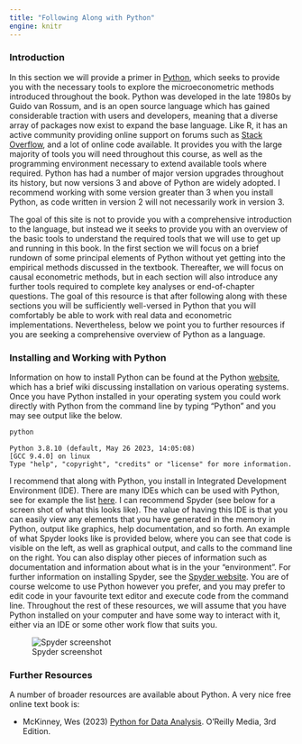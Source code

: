 ```yaml
---
title: "Following Along with Python"
engine: knitr
---
```


### Introduction
In this section we will provide a primer in [Python](https://www.python.org/), which seeks to provide you with the necessary tools to explore the microeconometric methods introduced throughout the book. Python was developed in the late 1980s by Guido van Rossum, and is an open source language which has gained considerable traction with users and developers, meaning that a diverse array of packages now exist to expand the base language. Like R, it has an active community providing online support on forums such as [Stack Overflow](https://stackoverflow.com/questions/tagged/python), and a lot of online code available. It provides you with the large majority of tools you will need throughout this course, as well as the programming environment necessary to extend available tools where required. Python has had a number of major version upgrades throughout its history, but now versions 3 and above of Python are widely adopted. I recommend working with some version greater than 3 when you install Python, as code written in version 2 will not necessarily work in version 3.

The goal of this site is not to provide you with a comprehensive introduction to the language, but instead we it seeks to provide you with an overview of the basic tools to understand the required tools that we will use to get up and running in this book. In the first section we will focus on a brief rundown of some principal elements of Python without yet getting into the empirical methods discussed in the textbook. Thereafter, we will focus on causal econometric methods, but in each section will also introduce any further tools required to complete key analyses or end-of-chapter questions. The goal of this resource is that after following along with these sections you will be sufficiently well-versed in Python that you will comfortably be able to work with real data and econometric implementations. Nevertheless, below we point you to further resources if you are seeking a comprehensive overview of Python as a language.

### Installing and Working with Python
Information on how to install Python can be found at the Python [website](https://www.python.org/about/gettingstarted/), which has a brief wiki discussing installation on various operating systems.  Once you have Python installed in your operating system you could work directly with Python from the command line by typing "Python" and you may see output like the below.

```bash
python
```
```
Python 3.8.10 (default, May 26 2023, 14:05:08)
[GCC 9.4.0] on linux
Type "help", "copyright", "credits" or "license" for more information.
```

I recommend that along with Python, you install in Integrated Development Environment (IDE).  There are many IDEs which can be used with Python, see for example the list [here](https://wiki.python.org/moin/IntegratedDevelopmentEnvironments).   I can recommend Spyder (see below for a screen shot of what this looks like).  The value of having this IDE is that you can easily view any elements that you have generated in the memory in Python, output like graphics, help documentation, and so forth. An example of what Spyder looks like is provided below, where you can see that code is visible on the left, as well as graphical output, and calls to the command line on the right.  You can also display other pieces of information such as documentation and information about what is in the your "environment". For further information on installing Spyder, see the [Spyder website](https://docs.spyder-ide.org/current/installation.html). You are of course welcome to use Python however you prefer, and you may prefer to edit code in your favourite text editor and execute code from the command line. Throughout the rest of these resources, we will assume that you have Python installed on your computer and have some way to interact with it, either via an IDE or some other work flow that suits you.  

![Spyder screenshot](spyder.png)


### Further Resources
A number of broader resources are available about Python.  A very nice free online text book is:

- McKinney, Wes (2023) [Python for Data Analysis](https://wesmckinney.com/book/). O'Reilly Media, 3rd Edition.

